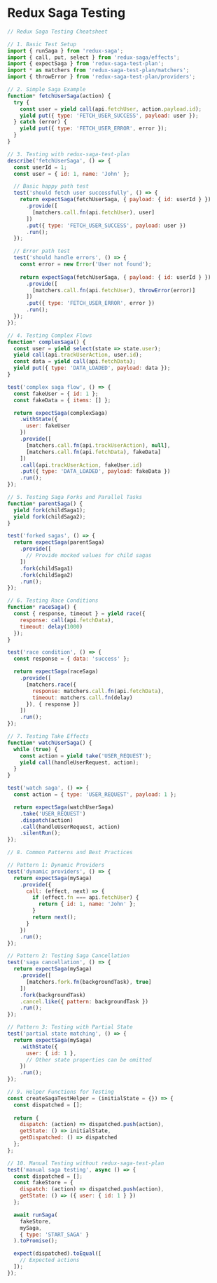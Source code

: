 # Redux Saga Testing

```JavaScript
// Redux Saga Testing Cheatsheet

// 1. Basic Test Setup
import { runSaga } from 'redux-saga';
import { call, put, select } from 'redux-saga/effects';
import { expectSaga } from 'redux-saga-test-plan';
import * as matchers from 'redux-saga-test-plan/matchers';
import { throwError } from 'redux-saga-test-plan/providers';

// 2. Simple Saga Example
function* fetchUserSaga(action) {
  try {
    const user = yield call(api.fetchUser, action.payload.id);
    yield put({ type: 'FETCH_USER_SUCCESS', payload: user });
  } catch (error) {
    yield put({ type: 'FETCH_USER_ERROR', error });
  }
}

// 3. Testing with redux-saga-test-plan
describe('fetchUserSaga', () => {
  const userId = 1;
  const user = { id: 1, name: 'John' };

  // Basic happy path test
  test('should fetch user successfully', () => {
    return expectSaga(fetchUserSaga, { payload: { id: userId } })
      .provide([
        [matchers.call.fn(api.fetchUser), user]
      ])
      .put({ type: 'FETCH_USER_SUCCESS', payload: user })
      .run();
  });

  // Error path test
  test('should handle errors', () => {
    const error = new Error('User not found');
    
    return expectSaga(fetchUserSaga, { payload: { id: userId } })
      .provide([
        [matchers.call.fn(api.fetchUser), throwError(error)]
      ])
      .put({ type: 'FETCH_USER_ERROR', error })
      .run();
  });
});

// 4. Testing Complex Flows
function* complexSaga() {
  const user = yield select(state => state.user);
  yield call(api.trackUserAction, user.id);
  const data = yield call(api.fetchData);
  yield put({ type: 'DATA_LOADED', payload: data });
}

test('complex saga flow', () => {
  const fakeUser = { id: 1 };
  const fakeData = { items: [] };

  return expectSaga(complexSaga)
    .withState({
      user: fakeUser
    })
    .provide([
      [matchers.call.fn(api.trackUserAction), null],
      [matchers.call.fn(api.fetchData), fakeData]
    ])
    .call(api.trackUserAction, fakeUser.id)
    .put({ type: 'DATA_LOADED', payload: fakeData })
    .run();
});

// 5. Testing Saga Forks and Parallel Tasks
function* parentSaga() {
  yield fork(childSaga1);
  yield fork(childSaga2);
}

test('forked sagas', () => {
  return expectSaga(parentSaga)
    .provide([
      // Provide mocked values for child sagas
    ])
    .fork(childSaga1)
    .fork(childSaga2)
    .run();
});

// 6. Testing Race Conditions
function* raceSaga() {
  const { response, timeout } = yield race({
    response: call(api.fetchData),
    timeout: delay(1000)
  });
}

test('race condition', () => {
  const response = { data: 'success' };

  return expectSaga(raceSaga)
    .provide([
      [matchers.race({ 
        response: matchers.call.fn(api.fetchData),
        timeout: matchers.call.fn(delay)
      }), { response }]
    ])
    .run();
});

// 7. Testing Take Effects
function* watchUserSaga() {
  while (true) {
    const action = yield take('USER_REQUEST');
    yield call(handleUserRequest, action);
  }
}

test('watch saga', () => {
  const action = { type: 'USER_REQUEST', payload: 1 };

  return expectSaga(watchUserSaga)
    .take('USER_REQUEST')
    .dispatch(action)
    .call(handleUserRequest, action)
    .silentRun();
});

// 8. Common Patterns and Best Practices

// Pattern 1: Dynamic Providers
test('dynamic providers', () => {
  return expectSaga(mySaga)
    .provide({
      call: (effect, next) => {
        if (effect.fn === api.fetchUser) {
          return { id: 1, name: 'John' };
        }
        return next();
      }
    })
    .run();
});

// Pattern 2: Testing Saga Cancellation
test('saga cancellation', () => {
  return expectSaga(mySaga)
    .provide([
      [matchers.fork.fn(backgroundTask), true]
    ])
    .fork(backgroundTask)
    .cancel.like({ pattern: backgroundTask })
    .run();
});

// Pattern 3: Testing with Partial State
test('partial state matching', () => {
  return expectSaga(mySaga)
    .withState({
      user: { id: 1 },
      // Other state properties can be omitted
    })
    .run();
});

// 9. Helper Functions for Testing
const createSagaTestHelper = (initialState = {}) => {
  const dispatched = [];
  
  return {
    dispatch: (action) => dispatched.push(action),
    getState: () => initialState,
    getDispatched: () => dispatched
  };
};

// 10. Manual Testing without redux-saga-test-plan
test('manual saga testing', async () => {
  const dispatched = [];
  const fakeStore = {
    dispatch: (action) => dispatched.push(action),
    getState: () => ({ user: { id: 1 } })
  };

  await runSaga(
    fakeStore,
    mySaga,
    { type: 'START_SAGA' }
  ).toPromise();

  expect(dispatched).toEqual([
    // Expected actions
  ]);
});
```